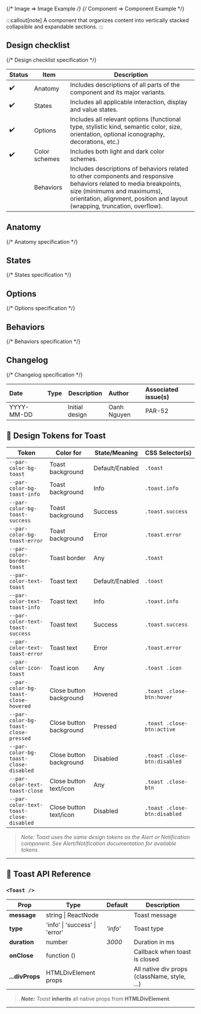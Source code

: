 
{/* Image => Image Example */}
{/* Component => Component Example */}

:::callout[note]
A component that organizes content into vertically stacked collapsible and expandable sections.
:::

## Design checklist <span id="design-checklist"></span>

{/* Design checklist specification */}

| Status | Item          | Description                                                                                                                                                                                                                       |
| ------ | ------------- | --------------------------------------------------------------------------------------------------------------------------------------------------------------------------------------------------------------------------------- |
| ✔️     | Anatomy       | Includes descriptions of all parts of the component and its major variants.                                                                                                                                                       |
| ✔️     | States        | Includes all applicable interaction, display and value states.                                                                                                                                                                    |
| ✔️     | Options       | Includes all relevant options (functional type, stylistic kind, semantic color, size, orientation, optional iconography, decorations, etc.)                                                                                       |
| ✔️     | Color schemes | Includes both light and dark color schemes.                                                                                                                                                                                       |
|        | Behaviors     | Includes descriptions of behaviors related to other components and responsive behaviors related to media breakpoints, size (minimums and maximums), orientation, alignment, position and layout (wrapping, truncation, overflow). |

## Anatomy <span id="anatomy"></span>

{/* Anatomy specification */}

## States <span id="states"></span>

{/* States specification */}

## Options <span id="options"></span>

{/* Options specification */}

## Behaviors <span id="behaviors"></span>

{/* Behaviors specification */}

## Changelog <span id="changelog"></span>

{/* Changelog specification */}

| Date       | Type                                                     | Description    | Author      | Associated issue(s) |
| :--------- | :------------------------------------------------------- | -------------- | :---------- | :------------------ |
| YYYY-MM-DD | <Badge size='sm' kind='glass' color='cyan' label="new"/> | Initial design | Oanh Nguyen | PAR-52              |

## 🎨 Design Tokens for Toast

| **Token**                              | **Color for**                | **State/Meaning**         | **CSS Selector(s)** |
|---------------------------------------- | ---------------------------- | ------------------------- | ------------------- |
| `--par-color-bg-toast`                  | Toast background              | Default/Enabled           | `.toast` |
| `--par-color-bg-toast-info`             | Toast background              | Info                      | `.toast.info` |
| `--par-color-bg-toast-success`          | Toast background              | Success                   | `.toast.success` |
| `--par-color-bg-toast-error`            | Toast background              | Error                     | `.toast.error` |
| `--par-color-border-toast`              | Toast border                  | Any                       | `.toast` |
| `--par-color-text-toast`                | Toast text                    | Default/Enabled           | `.toast` |
| `--par-color-text-toast-info`           | Toast text                    | Info                      | `.toast.info` |
| `--par-color-text-toast-success`        | Toast text                    | Success                   | `.toast.success` |
| `--par-color-text-toast-error`          | Toast text                    | Error                     | `.toast.error` |
| `--par-color-icon-toast`                | Toast icon                    | Any                       | `.toast .icon` |
| `--par-color-bg-toast-close-hovered`    | Close button background        | Hovered                   | `.toast .close-btn:hover` |
| `--par-color-bg-toast-close-pressed`    | Close button background        | Pressed                   | `.toast .close-btn:active` |
| `--par-color-bg-toast-close-disabled`   | Close button background        | Disabled                  | `.toast .close-btn:disabled` |
| `--par-color-text-toast-close`          | Close button text/icon         | Any                       | `.toast .close-btn` |
| `--par-color-text-toast-close-disabled` | Close button text/icon         | Disabled                  | `.toast .close-btn:disabled` |

> _Note: Toast uses the same design tokens as the Alert or Notification component. See Alert/Notification documentation for available tokens._

---

## 🧩 Toast API Reference

### `<Toast />`

| **Prop**        | **Type**                       | **Default** | **Description**                              |
| --------------- | ------------------------------ | ----------- | -------------------------------------------- |
| **message**     | string \| ReactNode            |             | Toast message                                |
| **type**        | 'info' \| 'success' \| 'error' | _'info'_    | Toast type                                   |
| **duration**    | number                         | _3000_      | Duration in ms                               |
| **onClose**     | function ()                    |             | Callback when toast is closed                |
| **...divProps** | HTMLDivElement props           |             | All native div props (className, style, ...) |

> **_Note:_** _Toast_ **inherits** all native props from **HTMLDivElement**.

---
